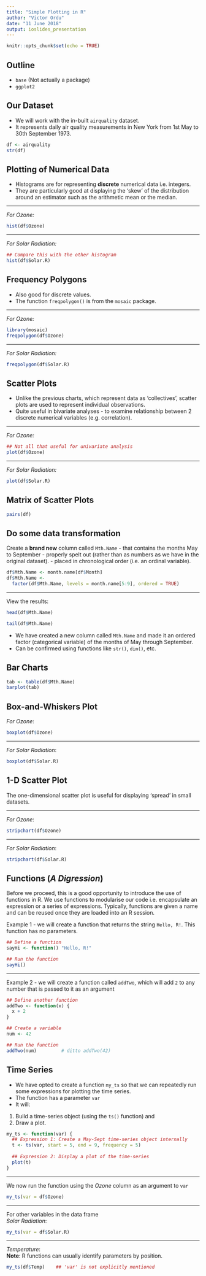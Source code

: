 ```yaml
---
title: "Simple Plotting in R"
author: "Victor Ordu"
date: "11 June 2018"
output: ioslides_presentation
---
```


```r
knitr::opts_chunk$set(echo = TRUE)
```

## Outline

- `base` (Not actually a package)
- `ggplot2`


## Our Dataset
- We will work with the in-built `airquality` dataset.
- It represents daily air quality measurements in New York from 1st May to 30th September 1973.
```r
df <- airquality
str(df)
```

## Plotting of Numerical Data
- Histograms are for representing **discrete** numerical data i.e. integers.
- They are particularly good at displaying the 'skew' of the distribution around an estimator such as the arithmetic mean or the median.

*** 

*For Ozone:*
```r
hist(df$Ozone)
```

***

*For Solar Radiation:*
```r
## Compare this with the other histogram
hist(df$Solar.R)
```

## Frequency Polygons
 - Also good for discrete values.
 - The function `freqpolygon()` is from the `mosaic` package. 

***

*For Ozone:*
```r
library(mosaic)
freqpolygon(df$Ozone)
```

*** 

*For Solar Radiation:*
```r
freqpolygon(df$Solar.R)
```

## Scatter Plots
- Unlike the previous charts, which represent data as 'collectives', scatter plots are used to represent individual observations.
- Quite useful in bivariate analyses - to examine relationship between 2 discrete numerical variables (e.g. correlation).

***

*For Ozone:*
```r
## Not all that useful for univariate analysis
plot(df$Ozone)
```

***

*For Solar Radiation:*
```r
plot(df$Solar.R)
```

## Matrix of Scatter Plots

```r
pairs(df)
```

## Do some data transformation
Create a **brand new** column called `Mth.Name`
- that contains the months May to September
- properly spelt out (rather than as numbers as we have in the original dataset).
- placed in chronological order (i.e. an ordinal variable).
```r
df$Mth.Name <- month.name[df$Month]
df$Mth.Name <-
  factor(df$Mth.Name, levels = month.name[5:9], ordered = TRUE)
```

***
View the results:
```r
head(df$Mth.Name)
```

```r
tail(df$Mth.Name)
```

- We have created a new column called `Mth.Name` and made it an ordered factor (categorical variable) of the months of May through September.
- Can be confirmed using functions like `str()`, `dim()`, etc.

## Bar Charts

```r
tab <- table(df$Mth.Name)
barplot(tab)
```


## Box-and-Whiskers Plot
*For Ozone*:
```r
boxplot(df$Ozone)
```

***

*For Solar Radiation*:
```r
boxplot(df$Solar.R)
```

## 1-D Scatter Plot
The one-dimensional scatter plot is useful for displaying 'spread' in small datasets.  

***

*For Ozone*:
```r
stripchart(df$Ozone)
```

***

*For Solar Radiation*:
```r
stripchart(df$Solar.R)
```

## Functions (*A Digression*)
Before we proceed, this is a good opportunity to introduce the use of functions in R.
We use functions to modularise our code i.e. encapsulate an expression or a series of expressions. Typically, functions are given a name and can be reused once they are loaded into an R session. 

Example 1 - we will create a function that returns the string `Hello, R!`. This function has no parameters.
```r
## Define a function
sayHi <- function() "Hello, R!"

## Run the function
sayHi()
```
 
***

Example 2 - we will create a function called `addTwo`, which will add `2` to any number that is passed to it as an argument
```r
## Define another function
addTwo <- function(x) {
  x + 2
}

## Create a variable
num <- 42

## Run the function
addTwo(num)         # ditto addTwo(42)
```

## Time Series
- We have opted to create a function `my_ts` so that we can repeatedly run some expressions for plotting the time series.
- The function has a parameter `var`
- It will:
1. Build a time-series object (using the `ts()` function) and
2. Draw a plot.
```r
my_ts <- function(var) {
  ## Expression 1: Create a May-Sept time-series object internally
  t <- ts(var, start = 5, end = 9, frequency = 5)
  
  ## Expression 2: Display a plot of the time-series
  plot(t)
}
```

*** 
We now run the function using the *Ozone* column as an argument to `var`
```r
my_ts(var = df$Ozone)
```

***

For other variables in the data frame  
*Solar Radiation*:  
```r
my_ts(var = df$Solar.R)
```

***

*Temperature*:  
**Note**: R functions can usually identify parameters by position.
```r
my_ts(df$Temp)    ## 'var' is not explicitly mentioned
```

